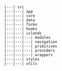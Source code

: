 ```map
|---| src
|---|---| app
|---|---| core
|---|---| data
|---|---| forms
|---|---| hooks
|---|---| islands
|---|---|---| modules
|---|---|---| navigation
|---|---|---| primitives
|---|---|---| providers
|---|---|---| wrappers
|---|---| styles
|---|---| utils
```
